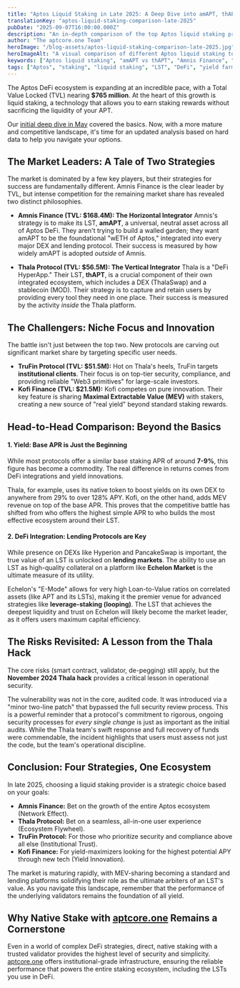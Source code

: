 ```yaml
---
title: "Aptos Liquid Staking in Late 2025: A Deep Dive into amAPT, thAPT, and More"
translationKey: "aptos-liquid-staking-comparison-late-2025"
pubDate: "2025-09-07T16:00:00.000Z"
description: "An in-depth comparison of the top Aptos liquid staking protocols in late 2025. We analyze Amnis Finance, Thala, TruFin, and Kofi to help you maximize your DeFi yield and understand the risks."
author: "The aptcore.one Team"
heroImage: "/blog-assets/aptos-liquid-staking-comparison-late-2025.jpg"
heroImageAlt: "A visual comparison of different Aptos liquid staking token logos, representing a strategic choice."
keywords: ["Aptos liquid staking", "amAPT vs thAPT", "Amnis Finance", "Thala Protocol", "TruFin", "Kofi Finance", "liquid staking risks", "Aptos DeFi yield", "MEV"]
tags: ["Aptos", "staking", "liquid staking", "LST", "DeFi", "yield farming", "Amnis", "Thala", "TruFin", "MEV"]
---
```


The Aptos DeFi ecosystem is expanding at an incredible pace, with a Total Value Locked (TVL) nearing **$765 million**. At the heart of this growth is liquid staking, a technology that allows you to earn staking rewards without sacrificing the liquidity of your APT.

Our [initial deep dive in May](/blog/aptos-liquid-staking-deep-dive) covered the basics. Now, with a more mature and competitive landscape, it's time for an updated analysis based on hard data to help you navigate your options.

## The Market Leaders: A Tale of Two Strategies

The market is dominated by a few key players, but their strategies for success are fundamentally different. Amnis Finance is the clear leader by TVL, but intense competition for the remaining market share has revealed two distinct philosophies.

* **Amnis Finance (TVL: $168.4M): The Horizontal Integrator**
    Amnis's strategy is to make its LST, **amAPT**, a universal, neutral asset across all of Aptos DeFi. They aren't trying to build a walled garden; they want amAPT to be the foundational "wETH of Aptos," integrated into every major DEX and lending protocol. Their success is measured by how widely amAPT is adopted *outside* of Amnis.

* **Thala Protocol (TVL: $56.5M): The Vertical Integrator**
    Thala is a "DeFi HyperApp." Their LST, **thAPT**, is a crucial component of their own integrated ecosystem, which includes a DEX (ThalaSwap) and a stablecoin (MOD). Their strategy is to capture and retain users by providing every tool they need in one place. Their success is measured by the activity *inside* the Thala platform.

## The Challengers: Niche Focus and Innovation

The battle isn't just between the top two. New protocols are carving out significant market share by targeting specific user needs.

* **TruFin Protocol (TVL: $51.5M):** Hot on Thala's heels, TruFin targets **institutional clients**. Their focus is on top-tier security, compliance, and providing reliable "Web3 primitives" for large-scale investors.
* **Kofi Finance (TVL: $21.5M):** Kofi competes on pure innovation. Their key feature is sharing **Maximal Extractable Value (MEV)** with stakers, creating a new source of "real yield" beyond standard staking rewards.

## Head-to-Head Comparison: Beyond the Basics

#### 1. Yield: Base APR is Just the Beginning

While most protocols offer a similar base staking APR of around **7-9%**, this figure has become a commodity. The real difference in returns comes from DeFi integrations and yield innovations.

Thala, for example, uses its native token to boost yields on its own DEX to anywhere from 29% to over 128% APY. Kofi, on the other hand, adds MEV revenue on top of the base APR. This proves that the competitive battle has shifted from who offers the highest simple APR to who builds the most effective ecosystem around their LST.

#### 2. DeFi Integration: Lending Protocols are Key

While presence on DEXs like Hyperion and PancakeSwap is important, the true value of an LST is unlocked on **lending markets**. The ability to use an LST as high-quality collateral on a platform like **Echelon Market** is the ultimate measure of its utility.

Echelon's "E-Mode" allows for very high Loan-to-Value ratios on correlated assets (like APT and its LSTs), making it the premier venue for advanced strategies like **leverage-staking (looping)**. The LST that achieves the deepest liquidity and trust on Echelon will likely become the market leader, as it offers users maximum capital efficiency.

## The Risks Revisited: A Lesson from the Thala Hack

The core risks (smart contract, validator, de-pegging) still apply, but the **November 2024 Thala hack** provides a critical lesson in operational security.

The vulnerability was not in the core, audited code. It was introduced via a "minor two-line patch" that bypassed the full security review process. This is a powerful reminder that a protocol's commitment to rigorous, ongoing security processes for *every single change* is just as important as the initial audits. While the Thala team's swift response and full recovery of funds were commendable, the incident highlights that users must assess not just the code, but the team's operational discipline.

## Conclusion: Four Strategies, One Ecosystem

In late 2025, choosing a liquid staking provider is a strategic choice based on your goals:

* **Amnis Finance:** Bet on the growth of the entire Aptos ecosystem (Network Effect).
* **Thala Protocol:** Bet on a seamless, all-in-one user experience (Ecosystem Flywheel).
* **TruFin Protocol:** For those who prioritize security and compliance above all else (Institutional Trust).
* **Kofi Finance:** For yield-maximizers looking for the highest potential APY through new tech (Yield Innovation).

The market is maturing rapidly, with MEV-sharing becoming a standard and lending platforms solidifying their role as the ultimate arbiters of an LST's value. As you navigate this landscape, remember that the performance of the underlying validators remains the foundation of all yield.

## Why Native Stake with [aptcore.one](https://aptcore.one) Remains a Cornerstone

Even in a world of complex DeFi strategies, direct, native staking with a trusted validator provides the highest level of security and simplicity. [aptcore.one](https://aptcore.one) offers institutional-grade infrastructure, ensuring the reliable performance that powers the entire staking ecosystem, including the LSTs you use in DeFi.